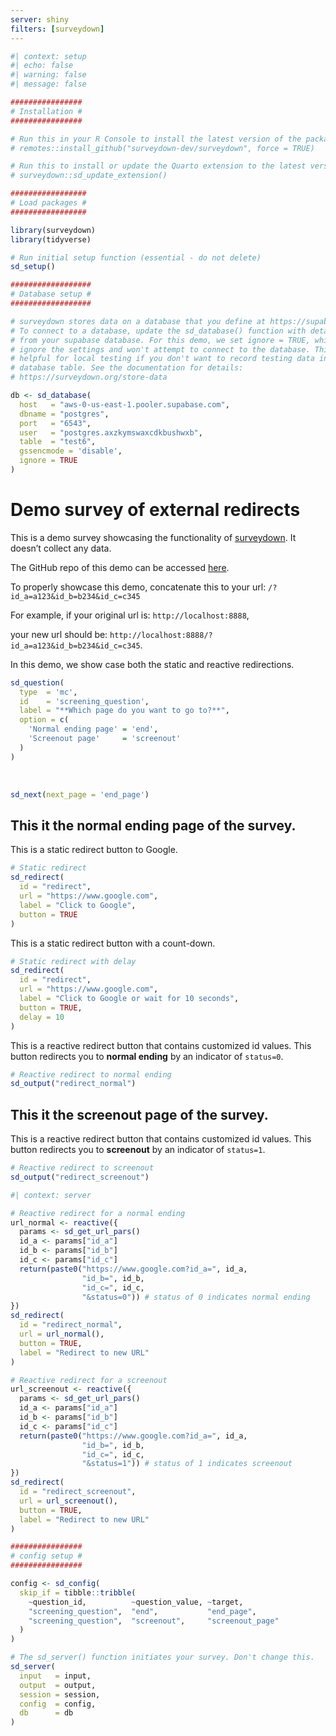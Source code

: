 ```yaml
---
server: shiny
filters: [surveydown]
---
```


```r
#| context: setup
#| echo: false
#| warning: false
#| message: false

################
# Installation #
################

# Run this in your R Console to install the latest version of the package:
# remotes::install_github("surveydown-dev/surveydown", force = TRUE)

# Run this to install or update the Quarto extension to the latest version:
# surveydown::sd_update_extension()

#################
# Load packages #
#################

library(surveydown)
library(tidyverse)

# Run initial setup function (essential - do not delete)
sd_setup()

##################
# Database setup #
##################

# surveydown stores data on a database that you define at https://supabase.com/
# To connect to a database, update the sd_database() function with details
# from your supabase database. For this demo, we set ignore = TRUE, which will
# ignore the settings and won't attempt to connect to the database. This is
# helpful for local testing if you don't want to record testing data in the
# database table. See the documentation for details:
# https://surveydown.org/store-data

db <- sd_database(
  host   = "aws-0-us-east-1.pooler.supabase.com",
  dbname = "postgres",
  port   = "6543",
  user   = "postgres.axzkymswaxcdkbushwxb",
  table  = "test6", 
  gssencmode = 'disable', 
  ignore = TRUE
)
```

::: {#welcome .sd-page}

# Demo survey of external redirects

::: {.callout-tip}
This is a demo survey showcasing the functionality of <a href="https://surveydown.org" target="_blank">surveydown</a>. It doesn't collect any data.

The GitHub repo of this demo can be accessed <a href="https://github.com/surveydown-dev/demo-external-redirect" target="_blank">here</a>.

:::

::: {.callout-important}

To properly showcase this demo, concatenate this to your url: `/?id_a=a123&id_b=b234&id_c=c345`

For example, if your original url is: `http://localhost:8888`,

your new url should be: `http://localhost:8888/?id_a=a123&id_b=b234&id_c=c345`.

:::

In this demo, we show case both the static and reactive redirections.

```r
sd_question(
  type  = 'mc',
  id    = 'screening_question',
  label = "**Which page do you want to go to?**",
  option = c(
    'Normal ending page' = 'end',
    'Screenout page'     = 'screenout'
  )
)
```

<br>

```r
sd_next(next_page = 'end_page')
```

:::

::: {#end_page .sd-page}

## This it the normal ending page of the survey.

This is a static redirect button to Google.
```r
# Static redirect
sd_redirect(
  id = "redirect",
  url = "https://www.google.com",
  label = "Click to Google",
  button = TRUE
)
```

This is a static redirect button with a count-down.
```r
# Static redirect with delay
sd_redirect(
  id = "redirect",
  url = "https://www.google.com",
  label = "Click to Google or wait for 10 seconds",
  button = TRUE,
  delay = 10
)
```

This is a reactive redirect button that contains customized id values.
This button redirects you to **normal ending** by an indicator of `status=0`.
```r
# Reactive redirect to normal ending
sd_output("redirect_normal")
```

:::

::: {#screenout_page .sd-page}

## This it the screenout page of the survey.

This is a reactive redirect button that contains customized id values.
This button redirects you to **screenout** by an indicator of `status=1`.
```r
# Reactive redirect to screenout
sd_output("redirect_screenout")
```

:::

```r
#| context: server

# Reactive redirect for a normal ending
url_normal <- reactive({
  params <- sd_get_url_pars()
  id_a <- params["id_a"]
  id_b <- params["id_b"]
  id_c <- params["id_c"]
  return(paste0("https://www.google.com?id_a=", id_a,
                "id_b=", id_b,
                "id_c=", id_c,
                "&status=0")) # status of 0 indicates normal ending
})
sd_redirect(
  id = "redirect_normal",
  url = url_normal(),
  button = TRUE,
  label = "Redirect to new URL"
)

# Reactive redirect for a screenout
url_screenout <- reactive({
  params <- sd_get_url_pars()
  id_a <- params["id_a"]
  id_b <- params["id_b"]
  id_c <- params["id_c"]
  return(paste0("https://www.google.com?id_a=", id_a,
                "id_b=", id_b,
                "id_c=", id_c,
                "&status=1")) # status of 1 indicates screenout
})
sd_redirect(
  id = "redirect_screenout",
  url = url_screenout(),
  button = TRUE,
  label = "Redirect to new URL"
)

################
# config setup #
################

config <- sd_config(
  skip_if = tibble::tribble(
    ~question_id,          ~question_value, ~target,
    "screening_question",  "end",           "end_page",
    "screening_question",  "screenout",     "screenout_page"
  )
)

# The sd_server() function initiates your survey. Don't change this.
sd_server(
  input   = input,
  output  = output,
  session = session,
  config  = config,
  db      = db
)
```
